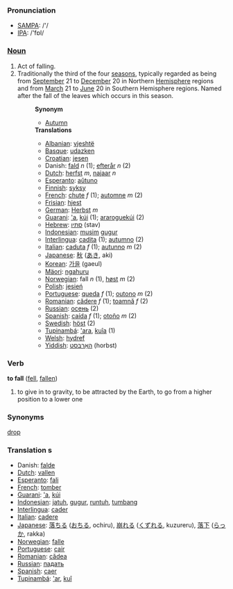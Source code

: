 === Pronunciation ===
*[[w:SAMPA|SAMPA]]: /'/
*[[w:IPA|IPA]]: /'fɒl/

===[[Noun]]===
# Act of falling.
# Traditionally the third of the four [[season]]s, typically regarded as being from [[September]] 21 to [[December]] 20 in Northern [[Hemisphere]] regions and from [[March]] 21 to [[June]] 20 in Southern Hemisphere regions. Named after the fall of the leaves which occurs in this season.
#:'''Synonym'''
#:*[[Autumn]]
#:'''Translations'''
#:*[[Albanian]]: [[vjeshtë]]
#:*[[Basque]]: [[udazken]]
#:*[[Croatian]]: [[jesen]]
#:* Danish: [[fald]] ''n'' (1); [[efterår]] ''n'' (2)
#:*[[Dutch]]: [[herfst]] ''m'', [[najaar]] ''n''
#:*[[Esperanto]]: [[aŭtuno]]
#:*[[Finnish]]: [[syksy]]
#:*[[French]]: [[chute]] ''f'' (1); [[automne]] ''m'' (2)
#:*[[Frisian]]: [[hjest]]
#:*[[German]]: [[Herbst]] ''m''
#:*[[Guarani]]: [['a]], [[kúi]] (1); [[araroguekúi]] (2)
#:*[[Hebrew]]: [[סתיו]] (stav)
#:*[[Indonesian]]: [[musim]] [[gugur]]
#:*[[Interlingua]]: [[cadita]] (1); [[autumno]] (2)
#:*[[Italian]]: [[caduta]] ''f'' (1); [[autunno]] ''m'' (2)
#:*[[Japanese]]: [[秋]] ([[あき]], aki)
#:*[[Korean]]: [[가을]] (gaeul)
#:*[[Mäori]]: [[ngahuru]]
#:*[[Norwegian]]: fall ''n'' (1), [[høst]] ''m'' (2)
#:*[[Polish]]: [[jesień]]
#:*[[Portuguese]]: [[queda]] ''f'' (1); [[outono]] ''m'' (2)
#:*[[Romanian]]: [[cădere]] ''f'' (1); [[toamnă]] ''f'' (2)
#:*[[Russian]]: [[осень]] (2)
#:*[[Spanish]]: [[caída]] ''f'' (1); [[otoño]] ''m'' (2)
#:*[[Swedish]]: [[höst]] (2)
#:*[[Tupinambá]]: [['ara]], [[kuîa]] (1)
#:*[[Welsh]]: [[hydref]]
#:*[[Yiddish]]: [[האַרבּסט]] (horbst)

=== Verb ===

'''to fall''' ([[fell]], [[fallen]])

#to give in to gravity, to be attracted by the Earth, to go from a higher position to a lower one

=== Synonyms ===
[[drop]]

=== Translation s===
* Danish: [[falde]]
*[[Dutch]]: [[vallen]]
*[[Esperanto]]: [[fali]]
*[[French]]: [[tomber]]
*[[Guarani]]: [['a]], [[kúi]]
*[[Indonesian]]: [[jatuh]], [[gugur]], [[runtuh]], [[tumbang]]
*[[Interlingua]]: [[cader]]
*[[Italian]]: [[cadere]]
*[[Japanese]]: [[落ちる]] ([[おちる]], ochiru), [[崩れる]] ([[くずれる]], kuzureru), [[落下]] ([[らっか]], rakka)
*[[Norwegian]]: [[falle]]
*[[Portuguese]]: [[cair]]
*[[Romanian]]: [[cădea]]
*[[Russian]]: [[падать]]
*[[Spanish]]: [[caer]]
*[[Tupinambá]]: [['ar]], [[kuî]]